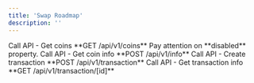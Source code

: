 ```yaml
---
title: 'Swap Roadmap'
description: ''
---
```


<Steps>
    <Step title="Get Coins List">
        Call API - Get coins **GET /api/v1/coins**
        <Info>Pay attention on **disabled** property.</Info>
    </Step>
    <Step title="Rate Calculation">
        Call API - Get coin info **POST /api/v1/info**
    </Step>
    <Step title="Create Transaction">
        Call API - Create transaction **POST /api/v1/transaction**
    </Step>
    <Step title="Check Transaction Status">
        Call API - Get transaction info **GET /api/v1/transaction/[id]**
    </Step>
</Steps>